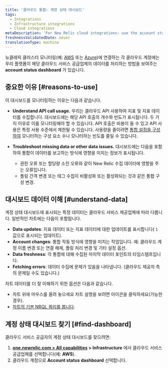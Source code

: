 ```yaml
---
title: '클라우드 통합: 계정 상태 대시보드'
tags:
  - Integrations
  - Infrastructure integrations
  - Cloud integrations
metaDescription: 'For New Relic cloud integrations: use the account status dashboard to understand how your cloud service is using APIs and transmitting data.'
freshnessValidatedDate: never
translationType: machine
---
```


뉴클레릭 클러스터 모니터링(예: [AWS](/docs/integrations/amazon-integrations/get-started/connect-aws-infrastructure) 또는 [Azure](/docs/integrations/microsoft-azure-integrations/getting-started/introduction-azure-monitoring-integrations))에 연결하는 각 클라우드 계정에는 우리 플랫폼이 해당 클라우드 서비스 공급업체의 데이터를 처리하는 방법을 보여주는 <DNT>**account status dashboard**</DNT> 가 있습니다.

## 중요한 이유 [#reasons-to-use]

이 대시보드를 모니터링하는 이유는 다음과 같습니다.

* <DNT>**Understand API call usage.**</DNT> 우리는 클라우드 API 사용하여 지표 및 지표 데이터를 수집합니다. 대시보드에는 해당 API 호출의 개수와 빈도가 표시됩니다. 두 가지 이유로 이를 모니터링해야 할 수 있습니다. API 호출은 비용이 들 수 있고 API 사용은 특정 사용 수준에서 제한될 수 있습니다. 사용량을 줄이려면 [통합 설정을 구성하여](/docs/integrations/new-relic-integrations/getting-started/configure-polling-frequency-data-collection-cloud-integrations) 모니터하는 구성 요소 수나 모니터하는 빈도를 줄일 수 있습니다.

* <DNT>**Troubleshoot missing data or other data issues.**</DNT> 대시보드에는 다음을 포함하여 통합이 데이터를 보고하는 방식에 영향을 미치는 정보가 표시됩니다.

  * 권한 오류 또는 할당량 소진 오류와 같이 New Relic 수집 데이터에 영향을 주는 오류입니다.
  * 폴링 간격 변경 또는 태그 수집이 비활성화 또는 활성화되는 것과 같은 통합 구성 변경.

## 대시보드 데이터 이해 [#understand-data]

계정 상태 대시보드에 표시되는 특정 데이터는 클라우드 서비스 제공업체에 따라 다릅니다. 일반적인 차트에는 다음이 포함됩니다.

* <DNT>**Data updates**</DNT>: 지표 데이터 또는 지표 데이터에 대한 업데이트를 표시합니다( `1` 값으로 표시되는 업데이트).
* <DNT>**Account changes**</DNT>: 통합 작동 방식에 영향을 미치는 작업입니다. 예: 클라우드 계정 이름 변경 또는 연결 해제, 폴링 처리 변경 및 기타 설정 옵션.
* <DNT>**Data freshness**</DNT>: 각 통합에 대해 수집된 마지막 데이터 포인트의 타임스탬프입니다.
* <DNT>**Fetching errors**</DNT>: 데이터 수집에 문제가 있음을 나타냅니다. (클라우드 제공자 측의 문제일 수도 있습니다.)

차트 데이터를 더 잘 이해하기 위한 옵션은 다음과 같습니다.

* 차트 위에 마우스를 올려 놓으세요 <Icon name="fe-help-circle" /> 차트 설명을 보려면 아이콘을 클릭하세요(가능한 경우).
* [차트의 기본 NRQL 쿼리를 봅니다](/docs/new-relic-solutions/new-relic-one/introduction-new-relic-platform).

## 계정 상태 대시보드 찾기 [#find-dashboard]

클라우드 서비스 공급자의 계정 상태 대시보드를 찾으려면:

1. <DNT>**[one.newrelic.com &gt; All capabilities](https://one.newrelic.com/all-capabilities) &gt; Infrastructure**</DNT> 에서 클라우드 서비스 공급업체를 선택합니다(예: <DNT>**AWS**</DNT>).
2. 클라우드 계정으로 <DNT>**Account status dashboard**</DNT> 선택합니다.